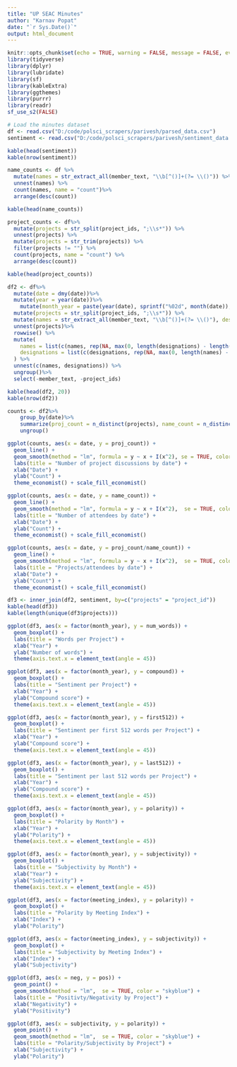 ```yaml
---
title: "UP SEAC Minutes"
author: "Karnav Popat"
date: "`r Sys.Date()`"
output: html_document
---
```


```r
knitr::opts_chunk$set(echo = TRUE, warning = FALSE, message = FALSE, eval = TRUE)
library(tidyverse)
library(dplyr)
library(lubridate)
library(sf)
library(kableExtra)
library(ggthemes)
library(purrr)
library(readr)
sf_use_s2(FALSE)
```

```r
# Load the minutes dataset
df <- read.csv("D:/code/polsci_scrapers/parivesh/parsed_data.csv")
sentiment <- read.csv("D:/code/polsci_scrapers/parivesh/sentiment_data.csv")
```

```r
kable(head(sentiment))
kable(nrow(sentiment))

name_counts <- df %>%
  mutate(names = str_extract_all(member_text, "\\b[^()]+(?= \\()")) %>% 
  unnest(names) %>%
  count(names, name = "count")%>%
  arrange(desc(count))

kable(head(name_counts))
```

```r
project_counts <- df%>%
  mutate(projects = str_split(project_ids, ";\\s*")) %>% 
  unnest(projects) %>%
  mutate(projects = str_trim(projects)) %>%
  filter(projects != "") %>%
  count(projects, name = "count") %>%
  arrange(desc(count))

kable(head(project_counts))
```

```r
df2 <- df%>%
  mutate(date = dmy(date))%>%
  mutate(year = year(date))%>%
    mutate(month_year = paste(year(date), sprintf("%02d", month(date)), sep = "-"))%>%
  mutate(projects = str_split(project_ids, ";\\s*")) %>%
  mutate(names = str_extract_all(member_text, "\\b[^()]+(?= \\()"), designations = str_extract_all(member_text, "(?<=\\().+?(?=\\))")) %>%
  unnest(projects)%>%
  rowwise() %>%
  mutate(
    names = list(c(names, rep(NA, max(0, length(designations) - length(names))))),
    designations = list(c(designations, rep(NA, max(0, length(names) - length(designations)))))
  ) %>%
  unnest(c(names, designations)) %>%
  ungroup()%>%
  select(-member_text, -project_ids)

kable(head(df2, 20))
kable(nrow(df2))
```

```r
counts <- df2%>%
    group_by(date)%>%
    summarize(proj_count = n_distinct(projects), name_count = n_distinct(names))%>%
    ungroup()

ggplot(counts, aes(x = date, y = proj_count)) +
  geom_line() +
  geom_smooth(method = "lm", formula = y ~ x + I(x^2), se = TRUE, color = "skyblue") + 
  labs(title = "Number of project discussions by date") +
  xlab("Date") +
  ylab("Count") +
  theme_economist() + scale_fill_economist()

ggplot(counts, aes(x = date, y = name_count)) +
  geom_line() +
  geom_smooth(method = "lm", formula = y ~ x + I(x^2),  se = TRUE, color = "skyblue") + 
  labs(title = "Number of attendees by date") +
  xlab("Date") +
  ylab("Count") +
  theme_economist() + scale_fill_economist()

ggplot(counts, aes(x = date, y = proj_count/name_count)) +
  geom_line() +
  geom_smooth(method = "lm", formula = y ~ x + I(x^2),  se = TRUE, color = "skyblue") + 
  labs(title = "Projects/attendees by date") +
  xlab("Date") +
  ylab("Count") +
  theme_economist() + scale_fill_economist()
```

```r
df3 <- inner_join(df2, sentiment, by=c("projects" = "project_id"))
kable(head(df3))
kable(length(unique(df3$projects)))
```

```r
ggplot(df3, aes(x = factor(month_year), y = num_words)) +
  geom_boxplot() +
  labs(title = "Words per Project") +
  xlab("Year") +
  ylab("Number of words") +
  theme(axis.text.x = element_text(angle = 45))

ggplot(df3, aes(x = factor(month_year), y = compound)) +
  geom_boxplot() +
  labs(title = "Sentiment per Project") +
  xlab("Year") +
  ylab("Compound score") +
  theme(axis.text.x = element_text(angle = 45))

ggplot(df3, aes(x = factor(month_year), y = first512)) +
  geom_boxplot() +
  labs(title = "Sentiment per first 512 words per Project") +
  xlab("Year") +
  ylab("Compound score") +
  theme(axis.text.x = element_text(angle = 45))

ggplot(df3, aes(x = factor(month_year), y = last512)) +
  geom_boxplot() +
  labs(title = "Sentiment per last 512 words per Project") +
  xlab("Year") +
  ylab("Compound score") +
  theme(axis.text.x = element_text(angle = 45))

ggplot(df3, aes(x = factor(month_year), y = polarity)) +
  geom_boxplot() +
  labs(title = "Polarity by Month") +
  xlab("Year") +
  ylab("Polarity") +
  theme(axis.text.x = element_text(angle = 45))

ggplot(df3, aes(x = factor(month_year), y = subjectivity)) +
  geom_boxplot() +
  labs(title = "Subjectivity by Month") +
  xlab("Year") +
  ylab("Subjectivity") +
  theme(axis.text.x = element_text(angle = 45))

ggplot(df3, aes(x = factor(meeting_index), y = polarity)) +
  geom_boxplot() +
  labs(title = "Polarity by Meeting Index") +
  xlab("Index") +
  ylab("Polarity")

ggplot(df3, aes(x = factor(meeting_index), y = subjectivity)) +
  geom_boxplot() +
  labs(title = "Subjectivity by Meeting Index") +
  xlab("Index") +
  ylab("Subjectivity")

ggplot(df3, aes(x = neg, y = pos)) +
  geom_point() +
  geom_smooth(method = "lm",  se = TRUE, color = "skyblue") + 
  labs(title = "Positivty/Negativity by Project") +
  xlab("Negativity") +
  ylab("Positivity")

ggplot(df3, aes(x = subjectivity, y = polarity)) +
  geom_point() +
  geom_smooth(method = "lm",  se = TRUE, color = "skyblue") + 
  labs(title = "Polarity/Subjectivity by Project") +
  xlab("Subjectivity") +
  ylab("Polarity")
```
